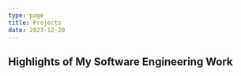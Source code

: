 ```yaml
---
type: page
title: Projects
date: 2023-12-20
---
```


## Highlights of My Software Engineering Work 


<Project 
  title="Better Texter" 
  description="Focus on the functionality and mention the number of downloads." 
  imageUrl="/static/images/projects/project2.jpg" 
  projectUrl="https://github.com/project2"
/>
---
<Project 
  title="Workout API" 
  description="Engineered a RESTful API using the FastAPI framework with a Postgres database hosted by Supabase. The Workout API provides enpoints for  user management,
   and workout-related features like recommendations, logs, and goals.  The Workout API is backed by a Postgres database hosted by Supabase. Thorough out this project, I
   learned many lessons such as the importance of documentation, how to manage concurrent requests. The API can generate the predicted weight loss for a user based on their
   past workout logs, and uses basal metabolic rate and daily energy expenditure to determine daily caloric deficit to produce generate a custom workout plan. In working on 
   this project, I gained experience in a variety of technologies including FastAPI, Alembic, Faker, SQLAlchemy. " 
  imageUrl="/images/WorkoutAPI.png"
  projectUrl="https://github.com/project1"
/>
---
<Project 
  title="Screen Squad Movie Website" 
  description="This is the second project description." 
  imageUrl="/static/images/projects/project2.jpg" 
  projectUrl="https://github.com/project2"
/>
---
<Project 
  title="Custom Threading Library" 
  description="Be sure to mention how we manipuleated the return address stack to create threads" 
  imageUrl="/images/threading.png" 
  projectUrl="https://github.com/project2"
/>
---
<Project 
  title="Divorce Prediction Machine Learning Model" 
  description="Talk about the ML methods that I used, and the transformation with the data, also mention NumPy and Pandas" 
  imageUrl="/images/divorce.png" 
  projectUrl="https://github.com/project2"
/>
---
<Project 
  title="File Compression Tool" 
  description="Use of Huffman encoding to compress files, talk about data structures implemented from scratch in C." 
  imageUrl="/images/huffman.png" 
  projectUrl="https://github.com/project2"
/>
---
<Project 
  title="Tiny File System" 
  description="Talk about what went into file system design and the features mine supports." 
  imageUrl="/images/filesystem.png" 
  projectUrl="https://github.com/project2"
/>
---
<Project 
  title="Memory Simulator" 
  description="Talk about implementing paging and using " 
  imageUrl="/static/images/projects/project2.jpg" 
  projectUrl="https://github.com/project2"
/>
---
<Project 
  title="TBD Java Project Using OOP & UML" 
  description="This is the second project description." 
  imageUrl="/static/images/projects/project2.jpg" 
  projectUrl="https://github.com/project2"
/>
---